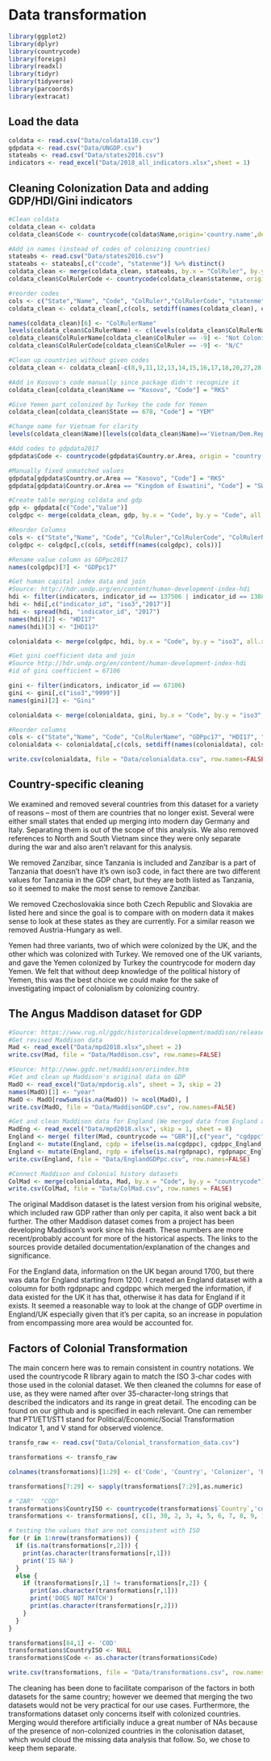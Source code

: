 # Data transformation

```r
library(ggplot2)
library(dplyr)
library(countrycode)
library(foreign)
library(readxl)
library(tidyr)
library(tidyverse)
library(parcoords)
library(extracat)
```


## Load the data
```r
coldata <- read.csv("Data/coldata110.csv")
gdpdata <- read.csv("Data/UNGDP.csv")
stateabs <- read.csv("Data/states2016.csv")
indicators <- read_excel("Data/2018_all_indicators.xlsx",sheet = 1)
```

## Cleaning Colonization Data and adding GDP/HDI/Gini indicators
```r

#Clean coldata
coldata_clean <- coldata
coldata_clean$Code <- countrycode(coldata$Name,origin='country.name',destination = 'iso3c')

#Add in names (instead of codes of colonizing countries)
stateabs <- read.csv("Data/states2016.csv")
stateabs <- stateabs[,c("ccode", "statenme")] %>% distinct()
coldata_clean <- merge(coldata_clean, stateabs, by.x = "ColRuler", by.y = "ccode", all.x = TRUE)
coldata_clean$ColRulerCode <- countrycode(coldata_clean$statenme, origin = "country.name", destination = "iso3c")

#reorder codes
cols <- c("State","Name", "Code", "ColRuler","ColRulerCode", "statenme")
coldata_clean <- coldata_clean[,c(cols, setdiff(names(coldata_clean), cols))]

names(coldata_clean)[6] <- "ColRulerName"
levels(coldata_clean$ColRulerName) <- c(levels(coldata_clean$ColRulerName), "Not Colonized")
coldata_clean$ColRulerName[coldata_clean$ColRuler == -9] <- "Not Colonized"
coldata_clean$ColRulerCode[coldata_clean$ColRuler == -9] <- "N/C"

#Clean up countries without given codes
coldata_clean <- coldata_clean[-c(8,9,11,12,13,14,15,16,17,18,20,27,28,30,31,32,43,89,91,132,173),]

#Add in Kosovo's code manually since package didn't recognize it
coldata_clean[coldata_clean$Name == "Kosovo", "Code"] = "RKS"

#Give Yemen part colonized by Turkey the code for Yemen
coldata_clean[coldata_clean$State == 678, "Code"] = "YEM"

#Change name for Vietnam for clarity
levels(coldata_clean$Name)[levels(coldata_clean$Name)=='Vietnam/Dem.Rep.Vietnam (North)'] <- 'Vietnam'

#Add codes to gdpdata2017
gdpdata$Code <- countrycode(gdpdata$Country.or.Area, origin = "country.name", destination = "iso3c")

#Manually fixed unmatched values
gdpdata[gdpdata$Country.or.Area == "Kosovo", "Code"] = "RKS"
gdpdata[gdpdata$Country.or.Area == "Kingdom of Eswatini", "Code"] = "SWZ"

#Create table merging coldata and gdp
gdp <- gdpdata[c("Code","Value")]
colgdpc <- merge(coldata_clean, gdp, by.x = "Code", by.y = "Code", all.x = TRUE)

#Reorder Columns
cols <- c("State","Name", "Code", "ColRuler","ColRulerCode", "ColRulerName", "Value")
colgdpc <- colgdpc[,c(cols, setdiff(names(colgdpc), cols))]

#Rename value column as GDPpc2017
names(colgdpc)[7] <- "GDPpc17"

#Get human capital index data and join
#Source: http://hdr.undp.org/en/content/human-development-index-hdi
hdi <- filter(indicators, indicator_id == 137506 | indicator_id == 138806)
hdi <- hdi[,c("indicator_id", "iso3","2017")]
hdi <- spread(hdi, "indicator_id", "2017")
names(hdi)[2] <- "HDI17"
names(hdi)[3] <- "IHDI17"

colonialdata <- merge(colgdpc, hdi, by.x = "Code", by.y = "iso3", all.x = TRUE)

#Get gini coefficient data and join
#Source http://hdr.undp.org/en/content/human-development-index-hdi
#id of gini coefficient = 67106

gini <- filter(indicators, indicator_id == 67106)
gini <- gini[,c("iso3","9999")]
names(gini)[2] <- "Gini"

colonialdata <- merge(colonialdata, gini, by.x = "Code", by.y = "iso3", all.x = TRUE)

#Reorder columns
cols <- c("State","Name", "Code", "ColRulerName", "GDPpc17", "HDI17", "IHDI17", "Gini")
colonialdata <- colonialdata[,c(cols, setdiff(names(colonialdata), cols))]

write.csv(colonialdata, file = "Data/colonialdata.csv", row.names=FALSE)
```

## Country-specific cleaning

We examined and removed several countries from this dataset for a variety of reasons -- most of them are countries that no longer exist. Several were either small states that ended up merging into modern day Germany and Italy. Separating them is out of the scope of this analysis. We also removed references to North and South Vietnam since they were only separate during the war and also aren't relavant for this analysis.

We removed Zanzibar, since Tanzania is included and Zanzibar is a part of Tanzania that doesn't have it's own iso3 code, in fact there are two different values for Tanzania in the GDP chart, but they are both listed as Tanzania, so it seemed to make the most sense to remove Zanzibar.

We removed Czechoslovakia since both Czech Republic and Slovakia are listed here and since the goal is to compare with on modern data it makes sense to look at these states as they are currently. For a similar reason we removed Austria-Hungary as well.

Yemen had three variants, two of which were colonized by the UK, and the other which was colonized with Turkey. We removed one of the UK variants, and gave the Yemen colonized by Turkey the countrycode for modern day Yemen. We felt that without deep knowledge of the political history of Yemen, this was the best choice we could make for the sake of investigating impact of colonialism by colonizing country.

## The Angus Maddison dataset for GDP

```r
#Source: https://www.rug.nl/ggdc/historicaldevelopment/maddison/releases/maddison-project-database-2018
#Get revised Maddison data
Mad <- read_excel("Data/mpd2018.xlsx",sheet = 2)
write.csv(Mad, file = "Data/Maddison.csv", row.names=FALSE)

#Source: http://www.ggdc.net/maddison/oriindex.htm
#Get and clean up Maddison's original data on GDP
MadO <- read_excel("Data/mpdorig.xls", sheet = 3, skip = 2)
names(MadO)[1] <- "year"
MadO <- MadO[rowSums(is.na(MadO)) != ncol(MadO), ]
write.csv(MadO, file = "Data/MaddisonGDP.csv", row.names=FALSE)

#Get and clean Maddison data for England (We merged data from England and the UK since information was available for England for a longer period)
MadEng <- read_excel("Data/mpd2018.xlsx", skip = 1, sheet = 8)
England <- merge( filter(Mad, countrycode == "GBR")[,c("year", "cgdppc", "rgdpnapc")], MadEng[,c("year", "cgdppc_England", "rgdpnapc_England")], by.x = "year", by.y = "year", all = TRUE)
England <- mutate(England, cgdp = ifelse(is.na(cgdppc), cgdppc_England, cgdppc ))
England <- mutate(England, rgdp = ifelse(is.na(rgdpnapc), rgdpnapc_England, rgdpnapc ))
write.csv(England, file = "Data/EnglandGDPpc.csv", row.names=FALSE)

#Connect Maddison and Colonial history datasets
ColMad <- merge(colonialdata, Mad, by.x = "Code", by.y = "countrycode")
write.csv(ColMad, file = "Data/ColMad.csv", row.names = FALSE)
```

The original Maddison dataset is the latest version from his original website, which included raw GDP rather than only per capita, it also went back a bit further. The other Maddison dataset comes from a project has been developing Maddison's work since his death. These numbers are more recent/probably account for more of the historical aspects. The links to the sources provide detailed documentation/explanation of the changes and significance.

For the England data, information on the UK began around 1700, but there was data for England starting from 1200. I created an England dataset with a coloumn for both rgdpnapc and cgdppc which merged the information, if data existed for the UK it has that, otherwise it has data for England if it exists. It seemed a reasonable way to look at the change of GDP overtime in England/UK especially given that it's per capita, so an increase in population from encompassing more area would be accounted for.


## Factors of Colonial Transformation

The main concern here was to remain consistent in country notations. We used the countrycode R library again to match the ISO 3-char codes with those used in the colonial dataset. We then cleaned the columns for ease of use, as they were named after over 35-character-long strings that described the indicators and its range in great detail. The encoding can be found on our github and is specified in each relevant. One can remember that PT1/ET1/ST1 stand for Political/Economic/Social Transformation Indicator 1, and V stand for observed violence.

```r
transfo_raw <- read.csv("Data/Colonial_transformation_data.csv")

transformations <- transfo_raw

colnames(transformations)[1:29] <- c('Code', 'Country', 'Colonizer', 'Beginning', 'End', 'Duration', 'VC', 'VR', 'VI', 'V Total', 'PT1','PT2','PT3','PT4','ET1','ET2','ET3','ET4','ET5','ET6','ET7','ST1','ST2','ST3','ST4', 'PT Level', 'ET Level', 'ST Level', 'CT Level')

transformations[7:29] <- sapply(transformations[7:29],as.numeric)
```


```r
# "ZAR"  "COD" 
transformations$CountryISO <- countrycode(transformations$`Country`,'country.name','iso3c')
transformations <- transformations[, c(1, 30, 2, 3, 4, 5, 6, 7, 8, 9, 10, 11, 12, 13, 14, 15, 16, 17, 18, 19, 20, 21, 22, 23, 24, 25, 26, 27, 28, 29)]

# testing the values that are not consistent with ISO
for (r in 1:nrow(transformations)) {
  if (is.na(transformations[r,2])) {
    print(as.character(transformations[r,1]))
    print('IS NA')
  }
  else {
    if (transformations[r,1] != transformations[r,2]) {
      print(as.character(transformations[r,1]))
      print('DOES NOT MATCH')
      print(as.character(transformations[r,2]))
    }
  }
}

transformations[84,1] <- 'COD'
transformations$CountryISO <- NULL
transformations$Code <- as.character(transformations$Code)

```


```r
write.csv(transformations, file = "Data/transformations.csv", row.names=FALSE)
```

The cleaning has been done to facilitate comparison of the factors in both datasets for the same country; however we deemed that merging the two datasets would not be very practical for our use cases. Furthermore, the transformations dataset only concerns itself with colonized countries. Merging would therefore artificially induce a great number of NAs because of the presence of non-colonized countries in the colonisation dataset, which would cloud the missing data analysis that follow. So, we chose to keep them separate.